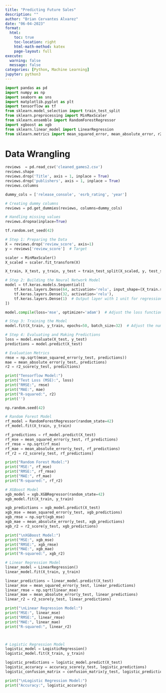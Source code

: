 ```yaml
---
title: "Predicting Future Sales"
description: ""
author: "Brian Cervantes Alvarez"
date: "06-04-2023"
format:
  html:
    toc: true
    toc-location: right
    html-math-method: katex
    page-layout: full
execute: 
  warning: false
  message: false
categories: [Python, Machine Learning]
jupyter: python3
---
```



```python
import pandas as pd
import numpy as np
import seaborn as sns
import matplotlib.pyplot as plt
import tensorflow as tf
from sklearn.model_selection import train_test_split
from sklearn.preprocessing import MinMaxScaler
from sklearn.ensemble import RandomForestRegressor
import xgboost as xgb
from sklearn.linear_model import LinearRegression
from sklearn.metrics import mean_squared_error, mean_absolute_error, r2_score
```

# Data Wrangling
```python
reviews  = pd.read_csv('cleaned_games2.csv')
reviews.shape
reviews.drop('Title', axis = 1, inplace = True)
reviews.drop('publishers', axis = 1, inplace = True)
reviews.columns

dummy_cols = ['release_console', 'esrb_rating', 'year']

# Creating dummy columns
reviews = pd.get_dummies(reviews, columns=dummy_cols)

# Handling missing values
reviews.dropna(inplace=True)

```


```python

tf.random.set_seed(42)

# Step 1: Preparing the Data
X = reviews.drop('review_score', axis=1)
y = reviews['review_score']  # Target

scaler = MinMaxScaler()
X_scaled = scaler.fit_transform(X)

X_train, X_test, y_train, y_test = train_test_split(X_scaled, y, test_size=0.2, random_state=42)

# Step 2: Building the Neural Network Model
model = tf.keras.models.Sequential([
    tf.keras.layers.Dense(64, activation='relu', input_shape=(X_train.shape[1],)),
    tf.keras.layers.Dense(32, activation='relu'),
    tf.keras.layers.Dense(1)  # Output layer with 1 unit for regression
])

model.compile(loss='mse', optimizer='adam')  # Adjust the loss function and optimizer as needed

# Step 3: Training the Model
model.fit(X_train, y_train, epochs=50, batch_size=32)  # Adjust the number of epochs and batch size as needed

# Step 4: Evaluating and Making Predictions
loss = model.evaluate(X_test, y_test)
predictions = model.predict(X_test)

# Evaluation Metrics
rmse = np.sqrt(mean_squared_error(y_test, predictions))
mae = mean_absolute_error(y_test, predictions)
r2 = r2_score(y_test, predictions)

print("Tensorflow Model:")
print("Test Loss (MSE):", loss)
print("RMSE:", rmse)
print("MAE:", mae)
print("R-squared:", r2)
print('')

np.random.seed(42)

# Random Forest Model
rf_model = RandomForestRegressor(random_state=42)
rf_model.fit(X_train, y_train)

rf_predictions = rf_model.predict(X_test)
rf_mse = mean_squared_error(y_test, rf_predictions)
rf_rmse = np.sqrt(rf_mse)
rf_mae = mean_absolute_error(y_test, rf_predictions)
rf_r2 = r2_score(y_test, rf_predictions)

print("Random Forest Model:")
print("MSE:", rf_mse)
print("RMSE:", rf_rmse)
print("MAE:", rf_mae)
print("R-squared:", rf_r2)

# XGBoost Model
xgb_model = xgb.XGBRegressor(random_state=42)
xgb_model.fit(X_train, y_train)

xgb_predictions = xgb_model.predict(X_test)
xgb_mse = mean_squared_error(y_test, xgb_predictions)
xgb_rmse = np.sqrt(xgb_mse)
xgb_mae = mean_absolute_error(y_test, xgb_predictions)
xgb_r2 = r2_score(y_test, xgb_predictions)

print("\nXGBoost Model:")
print("MSE:", xgb_mse)
print("RMSE:", xgb_rmse)
print("MAE:", xgb_mae)
print("R-squared:", xgb_r2)

# Linear Regression Model
linear_model = LinearRegression()
linear_model.fit(X_train, y_train)

linear_predictions = linear_model.predict(X_test)
linear_mse = mean_squared_error(y_test, linear_predictions)
linear_rmse = np.sqrt(linear_mse)
linear_mae = mean_absolute_error(y_test, linear_predictions)
linear_r2 = r2_score(y_test, linear_predictions)

print("\nLinear Regression Model:")
print("MSE:", linear_mse)
print("RMSE:", linear_rmse)
print("MAE:", linear_mae)
print("R-squared:", linear_r2)



# Logistic Regression Model
logistic_model = LogisticRegression()
logistic_model.fit(X_train, y_train)

logistic_predictions = logistic_model.predict(X_test)
logistic_accuracy = accuracy_score(y_test, logistic_predictions)
logistic_confusion_matrix = confusion_matrix(y_test, logistic_predictions)

print("\nLogistic Regression Model:")
print("Accuracy:", logistic_accuracy)


```